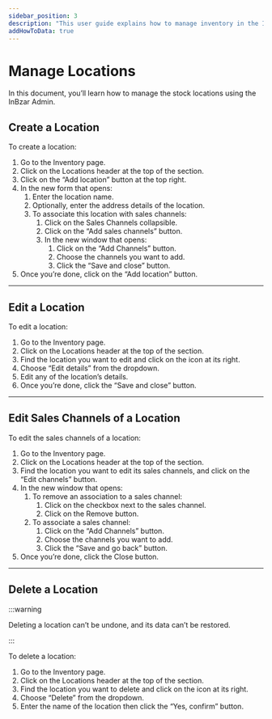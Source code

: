 ```yaml
---
sidebar_position: 3
description: "This user guide explains how to manage inventory in the InBzar Admin. Learn how to check and change a variant's quantity in a location."
addHowToData: true
---
```



# Manage Locations

In this document, you’ll learn how to manage the stock locations using the InBzar Admin.

## Create a Location

To create a location:

1. Go to the Inventory page.
2. Click on the Locations header at the top of the section.
3. Click on the “Add location” button at the top right.
4. In the new form that opens:
    1. Enter the location name.
    2. Optionally, enter the address details of the location.
    3. To associate this location with sales channels:
        1. Click on the Sales Channels collapsible.
        2. Click on the “Add sales channels” button.
        3. In the new window that opens:
            1. Click on the “Add Channels” button.
            2. Choose the channels you want to add.
            3. Click the “Save and close” button.
5. Once you’re done, click on the “Add location” button.

---

## Edit a Location

To edit a location:

1. Go to the Inventory page.
2. Click on the Locations header at the top of the section.
3. Find the location you want to edit and click on the <UiIcon lightIcon="https://res.cloudinary.com/dza7lstvk/image/upload/v1667999308/InBzar%20Docs/UI%20Icons/1ordBC6_ssysel.png" darkIcon="https://res.cloudinary.com/dza7lstvk/image/upload/v1667999326/InBzar%20Docs/UI%20Icons/dSwWYBH_stzgoi.png" alt="three dots" /> icon at its right.
4. Choose “Edit details” from the dropdown.
5. Edit any of the location’s details.
6. Once you’re done, click the “Save and close” button.

---

## Edit Sales Channels of a Location

To edit the sales channels of a location:

1. Go to the Inventory page.
2. Click on the Locations header at the top of the section.
3. Find the location you want to edit its sales channels, and click on the “Edit channels” button.
4. In the new window that opens:
    1. To remove an association to a sales channel:
        1. Click on the checkbox next to the sales channel.
        2. Click on the Remove button.
    2. To associate a sales channel:
        1. Click on the “Add Channels” button.
        2. Choose the channels you want to add.
        3. Click the “Save and go back” button.
5. Once you’re done, click the Close button.

---

## Delete a Location

:::warning

Deleting a location can’t be undone, and its data can’t be restored.

:::

To delete a location:

1. Go to the Inventory page.
2. Click on the Locations header at the top of the section.
3. Find the location you want to delete and click on the <UiIcon lightIcon="https://res.cloudinary.com/dza7lstvk/image/upload/v1667999308/InBzar%20Docs/UI%20Icons/1ordBC6_ssysel.png" darkIcon="https://res.cloudinary.com/dza7lstvk/image/upload/v1667999326/InBzar%20Docs/UI%20Icons/dSwWYBH_stzgoi.png" alt="three dots" /> icon at its right.
4. Choose “Delete” from the dropdown.
5. Enter the name of the location then click the “Yes, confirm” button.
